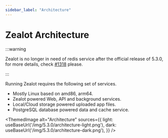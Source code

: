 ```yaml
---
sidebar_label: "Architecture"
---
```


# Zealot Architecture

:::warning

Zealot is no longer in need of redis service after the official release of 5.3.0, for more details,
check [#1318](https://github.com/tryzealot/zealot/pull/1318) please.

:::

Running Zealot requires the following set of services.

- Mostly Linux based on amd86, arm64.
- Zealot powered Web, API and background services.
- Local/Cloud storage powered uploaded app files.
- PostgreSQL database powered data and cache service.


<ThemedImage
  alt="Architecture"
  sources={{
    light: useBaseUrl('/img/5.3.0/architecture-light.png'),
    dark: useBaseUrl('/img/5.3.0/architecture-dark.png'),
  }}
/>
